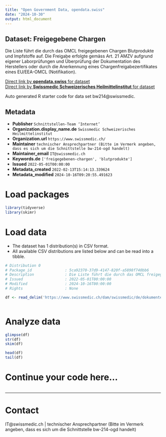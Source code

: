 ```yaml
---
title: "Open Government Data, opendata.swiss"
date: "2024-10-30"
output: html_document
---
```


## Dataset: Freigegebene Chargen

Die Liste führt die durch das OMCL freigegebenen Chargen Blutprodukte und Impfstoffe auf. Die Freigabe erfolgte gemäss Art. 21 AMZV aufgrund eigener Laborprüfungen und Überprüfung der Dokumentation des Herstellers oder durch die Anerkennung eines Chargenfreigabezertifikates eines EU/EEA-OMCL (Notifikation).

[Direct link by **opendata.swiss** for dataset](https://opendata.swiss/de/dataset/freigegebene-chargen)<br>
[Direct link by **Swissmedic Schweizerisches Heilmittelinstitut** for dataset](https://www.swissmedic.ch/swissmedic/de/home/services/omcl-lab/freigegebene_chargen.html)

Auto generated R starter code for data set bw214@swissmedic.

## Metadata

- **Publisher** `Schnittstellen-Team ‘Internet’`
- **Organization.display_name.de** `Swissmedic Schweizerisches Heilmittelinstitut`
- **Organization.url** `https://www.swissmedic.ch/`
- **Maintainer** `technischer Ansprechpartner (Bitte im Vermerk angeben, dass es sich um die Schnittstelle bw-214-ogd handelt)`
- **Maintainer_email** `IT@swissmedic.ch`
- **Keywords.de** `['freigegebenen-chargen', 'blutprodukte']`
- **Issued** `2022-05-01T00:00:00`
- **Metadata_created** `2022-02-13T15:14:13.339624`
- **Metadata_modified** `2024-10-16T09:20:55.491623`


# Load packages

```r

library(tidyverse)
library(skimr)

```

# Load data

-   The dataset has 1 distribution(s) in CSV format.
-   All available CSV distributions are listed below and can be read into a tibble.

```r

# Distribution 0
# Package_id               : 5ca92370-37d9-4147-820f-a5898f740bb6
# Description              : Die Liste führt die durch das OMCL freigegebenen Chargen Blutprodukte und Impfstoffe auf. 
# Issued                   : 2022-05-01T00:00:00
# Modified                 : 2024-10-16T00:00:00
# Rights                   : None

df <- read_delim('https://www.swissmedic.ch/dam/swissmedic/de/dokumente/daten-odg/freigegebene-chargen.csv.download.csv/Freigegebene_Chargen.csv')



```

# Analyze data

```r

glimpse(df)
str(df)
skim(df)

head(df)
tail(df)

```

# Continue your code here...

```r

```

------------------------------------------------------------------------

# Contact

IT@swissmedic.ch | technischer Ansprechpartner (Bitte im Vermerk angeben, dass es sich um die Schnittstelle bw-214-ogd handelt)
